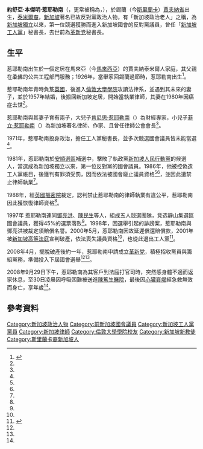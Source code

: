 {{noteTA
|1=zh:泰米爾;zh-cn:泰米尔;zh-hant:塔米爾;zh-hk:泰米爾;zh-sg:淡米尔;zh-tw:坦米爾;zh-mo:泰米爾;
}}
{{Infobox Politician
| image         = Joshua Benjamin Jeyaretnam.jpg|250px
| name          = 惹耶勒南<br><small>{{lang|en|Joshua Benjamin Jeyaretnam}}</small>
| term_start    = 新加坡國會議員(非選區議員)<br>1997年
| term_end      = 2001年
| predecessor   = [[李绍祖|李绍祖]]
| successor     = [[谢镜丰|谢镜丰]] 
| constituency  = [[靜山集選區|靜山集選區]]
| term_start2   = 新加坡國會議員<br>1981年
| term_end2     = 1986年
| predecessor2  = [[蒂凡那|蒂凡那]]
| successor2    = 因案受罰被廢止<ref name=BBC>{{cite news |url=http://news.bbc.co.uk/chinese/trad/hi/newsid_7640000/newsid_7644100/7644103.stm |title=新加坡反對黨老人惹耶勒南病逝 |work=BBC中文網 |date=2008-09-30 |accessdate=2008-10-01 |archive-date=2019-03-07 |archive-url=https://web.archive.org/web/20190307175108/http://news.bbc.co.uk/chinese/trad/hi/newsid_7640000/newsid_7644100/7644103.stm |dead-url=no }}</ref><ref name=CT>{{cite news|url=http://news.chinatimes.com/2007Cti/2007Cti-News/2007Cti-News-Content/0,4521,110504+112008100100335,00.html|title=星老牌反對議員惹耶勒南去世|work=中時電子報|author=梁東屏|date=2008-10-01|accessdate=2008-10-01|deadurl=yes|archiveurl=https://web.archive.org/web/20081004215551/http://news.chinatimes.com/2007Cti/2007Cti-News/2007Cti-News-Content/0,4521,110504+112008100100335,00.html|archivedate=2008-10-04}}</ref>
| constituency2 = [[安順單選區|安順]]
| birth_date    = {{Birth date|1926|1|5}}
| birth_place   = {{flag|British Ceylon}}[[賈夫納區|賈夫納省]]<small>（今斯里蘭卡）</small>
| death_date    = {{Death date and age|2008|09|30|1926|01|05}} 
| death_place   = {{SIN}}
| party         = [[新加坡工人黨|新加坡工人黨]]<br>[[革新党|革新党]]
| relations     = 妻子：<br>{{lang|en|Margaret Cynthia Jeyaretnam}}<br>兒子：<br>肯尼思·惹耶勒南<br><small>（{{lang|en|Kenneth Jeyaretnam}}）</small><br>菲立·惹耶勒南<br><small>（{{lang|en|Philip Jeyaretnam}}）</small>
| alma_mater    = [[倫敦大學學院|倫敦大學學院]]
| occupation    = 律師
| religion      = [[基督教|基督教]]
}}
'''約舒亞·本傑明·惹耶勒南'''（'''{{lang|en|Joshua Benjamin Jeyaretnam}}'''，更常被稱為'''{{lang|en|J. B. Jeyaretnam}}'''，{{bd|1926年|1月5日|2008年|9月30日|catIdx=Jeyaretnam}}），於錫蘭（今[[斯里蘭卡|斯里蘭卡]]）[[賈夫納區|賈夫納省]]出生，[[泰米爾人|泰米爾裔]]，[[新加坡|新加坡]]著名已故反對黨政治人物，有「新加坡政治老人」之稱，為[[新加坡獨立|新加坡獨立]]以來，第一位競選獲勝而進入新加坡國會的反對黨議員，曾任「[[新加坡工人黨|新加坡工人黨]]」秘書長，去世前為[[革新党|革新党]]秘書長。

==生平==
惹耶勒南出生於一個定居在馬來亞（今[[馬來西亞|馬來西亞]]）的賈夫納泰米爾人家庭，其父親在[[柔佛|柔佛]]的公共工程部門服務；1926年，當舉家回錫蘭過節時，惹耶勒南出生<ref name=SW>{{cite web |url=http://www.singapore-window.org/sw03/030907st.htm |work=Singapore Window |title=Still standing |language=en |author=Star |date=2003-09-07 |accessdate=2008-10-01 |archive-date=2007-11-09 |archive-url=https://web.archive.org/web/20071109093104/http://www.singapore-window.org/sw03/030907st.htm |dead-url=no }}</ref>。

惹耶勒南年青時負笈[[英國|英國]]，後進入[[倫敦大學學院|倫敦大學學院]]攻讀法律系，並遇到其未來的妻子{{lang|en|Margaret Cynthia Walker}}，並於1957年結婚，後搬回新加坡定居，開始當執業律師，其妻在1980年因癌症去世<ref name=SW/>。

惹耶勒南與其妻子育有兩子，大兒子[[肯尼思·惹耶勒南|肯尼思·惹耶勒南]]（{{lang|en|Kenneth Jeyaretnam}}）為財經專家，小兒子[[菲立·惹耶勒南|菲立·惹耶勒南]]（{{lang|en|Philip Jeyaretnam}}）為新加坡著名律師、作家、且曾任律師公會會長<ref name=SW/>。

1971年，惹耶勒南投身政治，擔任工人黨秘書長，並多次競選國會議員皆未能當選<ref name=BBC/>。

1981年，惹耶勒南於[[安順單選區|安順選區]]補選中，擊敗了執政黨[[新加坡人民行動黨|新加坡人民行動黨]]的候選人，當選成為新加坡獨立以來，第一位反對黨的國會議員。1986年，他被控偽造工人黨帳目，後獲判有罪須受罰，因而依法被國會廢止議員資格<ref name=BBC/><ref name=CT/>，並因此遭禁止律師執業<ref name=BBC/>。

1988年，經[[英國|英國]][[樞密院司法委員會|樞密院]]裁定，認判禁止惹耶勒南的律師執業有違公平，惹耶勒南因此獲恢復律師資格<ref name=BBC/>。

1997年 惹耶勒南連同[[鄧亮洪|鄧亮洪]]、[[陳民生|陳民生]]等人，組成五人競選團隊，竞选靜山集選區國會議員，獲得45%的選票落败<ref name=BBC/>。1998年，因選舉引起的誹謗案，惹耶勒南與鄧亮洪被裁定須賠償名譽。2000年5月，惹耶勒南因故延遲償還賠償款，2001年被[[新加坡高等法庭|新加坡高等法庭]]宣判破產，依法喪失議員資格<ref name=BBC/>，也從此退出工人黨<ref name=zaobao>{{cite news |url=http://realtime.zaobao.com/2008/09/080930_01.shtml |title=工人党前秘书长惹耶勒南今早逝世 享年82岁 |work=聯合早報網 |date=2008-09-30 |accessdate=2008-10-01 |deadurl=yes |archiveurl=https://web.archive.org/web/20081003004411/http://realtime.zaobao.com/2008/09/080930_01.shtml |archivedate=2008-10-03 }}</ref>。

2008年4月，擺脫破產後約一年，惹耶勒南申請成立[[革新党|革新党]]，積極招收黨員與籌組黨務，準備投入下屆國會選舉<ref name=BBC/><ref name=zaobao/>。

2008年9月29日下午，惹耶勒南為其客戶到法庭打官司時，突然感身體不適而返家休息，至30日凌晨因呼吸困難被送進[[陳篤生醫院|陳篤生醫院]]，最後因[[心臟衰竭|心臟衰竭]]經急救無效而身亡，享年{{age|1926|01|05|2008|09|30}}歲<ref name=zaobao/>。

==參考資料==
{{reflist}}

{{Authority control}}
{{DEFAULTSORT:Jeyaretnam, Joshua Benjamin}}
[[Category:新加坡政治人物|Category:新加坡政治人物]]
[[Category:前新加坡國會議員|Category:前新加坡國會議員]]
[[Category:新加坡工人黨黨員|Category:新加坡工人黨黨員]]
[[Category:新加坡律師|Category:新加坡律師]]
[[Category:倫敦大學學院校友|Category:倫敦大學學院校友]]
[[Category:新加坡新教徒|Category:新加坡新教徒]]
[[Category:斯里蘭卡裔新加坡人|Category:斯里蘭卡裔新加坡人]]
